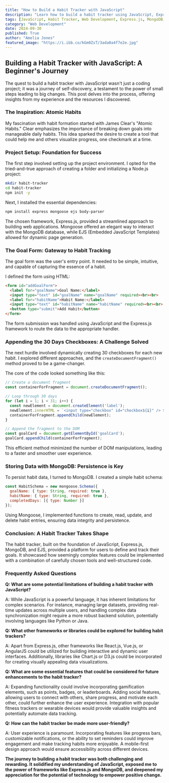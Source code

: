 ```yaml
---
title: "How to Build a Habit Tracker with JavaScript"
description: "Learn how to build a habit tracker using JavaScript, Express.js, MongoDB, and EJS. This beginner-friendly guide covers setting up the project, creating the user interface, storing data, and enhancing the user experience."
tags: [JavaScript, Habit Tracker, Web Development, Express.js, MongoDB, EJS, Beginner, Coding Tutorial, Project Guide, Web App]
category: "Web Development"
date: 2024-09-30
published: True
author: "Amelia Jones"
featured_image: "https://i.ibb.co/kGm0ZsT/3ada0a4f7e2e.jpg"
---
```


## Building a Habit Tracker with JavaScript: A Beginner's Journey

The quest to build a habit tracker with JavaScript wasn't just a coding project; it was a journey of self-discovery, a testament to the power of small steps leading to big changes. This post delves into the process, offering insights from my experience and the resources I discovered.

### The Inspiration: Atomic Habits

My fascination with habit formation started with James Clear's "Atomic Habits." Clear emphasizes the importance of breaking down goals into manageable daily habits. This idea sparked the desire to create a tool that could help me and others visualize progress, one checkmark at a time.

### Project Setup: Foundation for Success

The first step involved setting up the project environment.  I opted for the tried-and-true approach of creating a folder and initializing a Node.js project:

```bash
mkdir habit-tracker
cd habit-tracker
npm init -y
```

Next, I installed the essential dependencies:

```bash
npm install express mongoose ejs body-parser
```

The chosen framework, Express.js, provided a streamlined approach to building web applications. Mongoose offered an elegant way to interact with the MongoDB database, while EJS (Embedded JavaScript Templates) allowed for dynamic page generation.

### The Goal Form: Gateway to Habit Tracking

The goal form was the user's entry point. It needed to be simple, intuitive, and capable of capturing the essence of a habit. 

I defined the form using HTML:

```html
<form id="addGoalForm">
  <label for="goalName">Goal Name:</label>
  <input type="text" id="goalName" name="goalName" required><br><br>
  <label for="habitName">Habit Name:</label>
  <input type="text" id="habitName" name="habitName" required><br><br>
  <button type="submit">Add Habit</button>
</form>
```

The form submission was handled using JavaScript and the Express.js framework to route the data to the appropriate handler. 

### Appending the 30 Days Checkboxes: A Challenge Solved

The next hurdle involved dynamically creating 30 checkboxes for each new habit. I explored different approaches, and  the `createDocumentFragment()` method proved to be a game-changer. 

The core of the code looked something like this:

```javascript
// Create a document fragment
const containerForFragment = document.createDocumentFragment();

// Loop through 30 days
for (let i = 1; i < 31; i++) {
  const newElement = document.createElement('label');
  newElement.innerHTML = `<input type="checkbox" id="checkbox${i}" /> ${i} Days completed!`;
  containerForFragment.appendChild(newElement);
}

// Append the fragment to the DOM
const goalCard = document.getElementById('goalCard');
goalCard.appendChild(containerForFragment);
```

This efficient method minimized the number of DOM manipulations, leading to a faster and smoother user experience.

### Storing Data with MongoDB: Persistence is Key

To persist habit data, I turned to MongoDB. I created a simple habit schema:

```javascript
const HabitSchema = new mongoose.Schema({
  goalName: { type: String, required: true },
  habitName: { type: String, required: true },
  completedDays: [{ type: Number }]
});
```

Using Mongoose, I implemented functions to create, read, update, and delete habit entries, ensuring data integrity and persistence.

### Conclusion: A Habit Tracker Takes Shape

The habit tracker, built on the foundation of JavaScript, Express.js, MongoDB, and EJS, provided a platform for users to define and track their goals. It showcased how seemingly complex features could be implemented with a combination of carefully chosen tools and well-structured code.

### Frequently Asked Questions

**Q: What are some potential limitations of building a habit tracker with JavaScript?**

A:  While JavaScript is a powerful language, it has inherent limitations for complex scenarios.  For instance, managing large datasets, providing real-time updates across multiple users, and handling complex data synchronization might require a more robust backend solution, potentially involving languages like Python or Java.

**Q: What other frameworks or libraries could be explored for building habit trackers?**

A:  Apart from Express.js, other frameworks like React.js, Vue.js, or AngularJS could be utilized for building interactive and dynamic user interfaces. Additionally, libraries like Chart.js or D3.js could be incorporated for creating visually appealing data visualizations.

**Q: What are some essential features that could be considered for future enhancements to the habit tracker?**

A:  Expanding functionality could involve incorporating gamification elements, such as points, badges, or leaderboards. Adding social features, allowing users to connect with others, share progress, and motivate each other, could further enhance the user experience. Integration with popular fitness trackers or wearable devices would provide valuable insights and potentially automate data tracking.

**Q: How can the habit tracker be made more user-friendly?**

A:  User experience is paramount. Incorporating features like progress bars, customizable notifications, or the ability to set reminders could improve engagement and make tracking habits more enjoyable.  A mobile-first design approach would ensure accessibility across different devices.

**The journey to building a habit tracker was both challenging and rewarding. It solidified my understanding of JavaScript, exposed me to the power of frameworks like Express.js and MongoDB, and deepened my appreciation for the potential of technology to empower positive change.**
